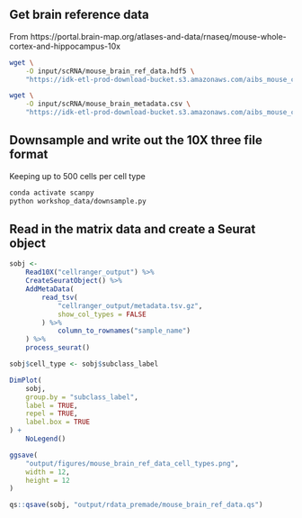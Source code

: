 ## Get brain reference data
From https://portal.brain-map.org/atlases-and-data/rnaseq/mouse-whole-cortex-and-hippocampus-10x
```bash
wget \
    -O input/scRNA/mouse_brain_ref_data.hdf5 \
    "https://idk-etl-prod-download-bucket.s3.amazonaws.com/aibs_mouse_ctx-hpf_10x/expression_matrix.hdf5"

wget \
    -O input/scRNA/mouse_brain_metadata.csv \
    "https://idk-etl-prod-download-bucket.s3.amazonaws.com/aibs_mouse_ctx-hpf_10x/metadata.csv"
```

## Downsample and write out the 10X three file format
Keeping up to 500 cells per cell type
```bash
conda activate scanpy
python workshop_data/downsample.py
```

## Read in the matrix data and create a Seurat object
```r
sobj <-
    Read10X("cellranger_output") %>%
    CreateSeuratObject() %>%
    AddMetaData(
        read_tsv(
            "cellranger_output/metadata.tsv.gz",
            show_col_types = FALSE
        ) %>%
            column_to_rownames("sample_name")
    ) %>%
    process_seurat()

sobj$cell_type <- sobj$subclass_label

DimPlot(
    sobj,
    group.by = "subclass_label",
    label = TRUE,
    repel = TRUE,
    label.box = TRUE
) +
    NoLegend()

ggsave(
    "output/figures/mouse_brain_ref_data_cell_types.png",
    width = 12,
    height = 12
)

qs::qsave(sobj, "output/rdata_premade/mouse_brain_ref_data.qs")
```
